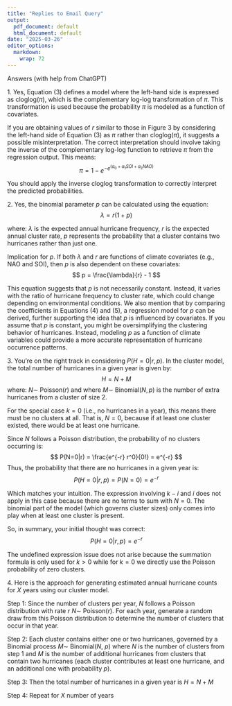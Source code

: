 ```yaml
---
title: "Replies to Email Query"
output:
  pdf_document: default
  html_document: default
date: "2025-03-26"
editor_options:
  markdown:
    wrap: 72
---
```


Answers (with help from ChatGPT)

1\. Yes, Equation (3) defines a model where the left-hand
side is expressed as cloglog($\pi$), which is the complementary log-log
transformation of $\pi$. This transformation is used because the
probability $\pi$ is modeled as a function of covariates.

If you are obtaining values of $r$ similar to those in Figure 3 by
considering the left-hand side of Equation (3) as $\pi$ rather than
cloglog($\pi$), it suggests a possible misinterpretation. The correct
interpretation should involve taking the inverse of the complementary
log-log function to retrieve $\pi$ from the regression output. This
means: $$
\pi = 1 - e^{-e^{(\alpha_0 + \alpha_1 SOI + \alpha_2 NAO)}} 
$$

You should apply the inverse cloglog transformation to correctly
interpret the predicted probabilities.

2\. Yes, the binomial parameter $p$ can be calculated using the
equation: $$ 
    \lambda = r(1 + p)
    $$

where: $\lambda$ is the expected annual hurricane frequency, $r$ is the
expected annual cluster rate, $p$ represents the probability that a
cluster contains two hurricanes rather than just one.

Implication for $p$. If both $\lambda$ and $r$ are functions of climate
covariates (e.g., NAO and SOI), then $p$ is also dependent on these
covariates: $$
p = \frac{\lambda}{r} - 1
$$

This equation suggests that $p$ is not necessarily constant. Instead, it
varies with the ratio of hurricane frequency to cluster rate, which
could change depending on environmental conditions. We also mention that
by comparing the coefficients in Equations (4) and (5), a regression
model for $p$ can be derived, further supporting the idea that $p$ is
influenced by covariates. If you assume that $p$ is constant, you might
be oversimplifying the clustering behavior of hurricanes. Instead,
modeling $p$ as a function of climate variables could provide a more
accurate representation of hurricane occurrence patterns.

3\. You're on the right track in considering $P(H=0|r,p)$. In the
cluster model, the total number of hurricanes in a given year is given
by: $$
H = N + M
$$ where: $N \sim$ Poisson($r$) and where $M \sim$ Binomial($N, p$) is
the number of extra hurricanes from a cluster of size 2.

For the special case $k=0$ (i.e., no hurricanes in a year), this means
there must be no clusters at all. That is, $N = 0$, because if at least
one cluster existed, there would be at least one hurricane.

Since $N$ follows a Poisson distribution, the probability of no clusters
occurring is: $$
P(N=0|r) = \frac{e^{-r} r^0}{0!} = e^{-r}
$$ Thus, the probability that there are no hurricanes in a given year
is: $$
P(H=0|r,p) = P(N=0) = e^{-r}
$$

Which matches your intuition. The expression involving $k-i$ and $i$
does not apply in this case because there are no terms to sum with
$N=0$. The binomial part of the model (which governs cluster sizes) only
comes into play when at least one cluster is present.

So, in summary, your initial thought was correct: $$
P(H=0|r, p) = e^{-r}
$$

The undefined expression issue does not arise because the summation
formula is only used for $k > 0$ while for $k=0$ we directly use the
Poisson probability of zero clusters.

4\. Here is the approach for generating estimated annual hurricane
counts for $X$ years using our cluster model.

Step 1: Since the number of clusters per year, $N$ follows a Poisson
distribution with rate $r$ $N \sim$ Poisson($r$). For each year,
generate a random draw from this Poisson distribution to determine the
number of clusters that occur in that year.

Step 2: Each cluster contains either one or two hurricanes, governed by
a Binomial process $M \sim$ Binomial($N$, $p$) where $N$ is the number
of clusters from step 1 and $M$ is the number of additional hurricanes
from clusters that contain two hurricanes (each cluster contributes at
least one hurricane, and an additional one with probability $p$).

Step 3: Then the total number of hurricanes in a given year is
$H = N + M$

Step 4: Repeat for $X$ number of years
